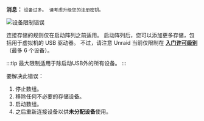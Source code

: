 **消息：**
`设备过多。 请考虑升级您的注册密钥。`

![设备限制错误](/img/Toomanydevices.png)

连接存储的规则仅在启动阵列之前适用。 启动阵列后，您可以添加更多存储，包括用于虚拟机的 USB 驱动器。 不过，请注意 Unraid 当前仅限制在 [**入门许可级别**](https://unraid.net/pricing)（最多 6 个设备）。

:::tip
最大限制适用于除启动USB外的所有设备。
:::

要解决此错误：

1. 停止数组。
2. 移除任何不必要的存储设备。
3. 启动数组。
4. 之后重新连接设备以供**未分配设备**使用。
